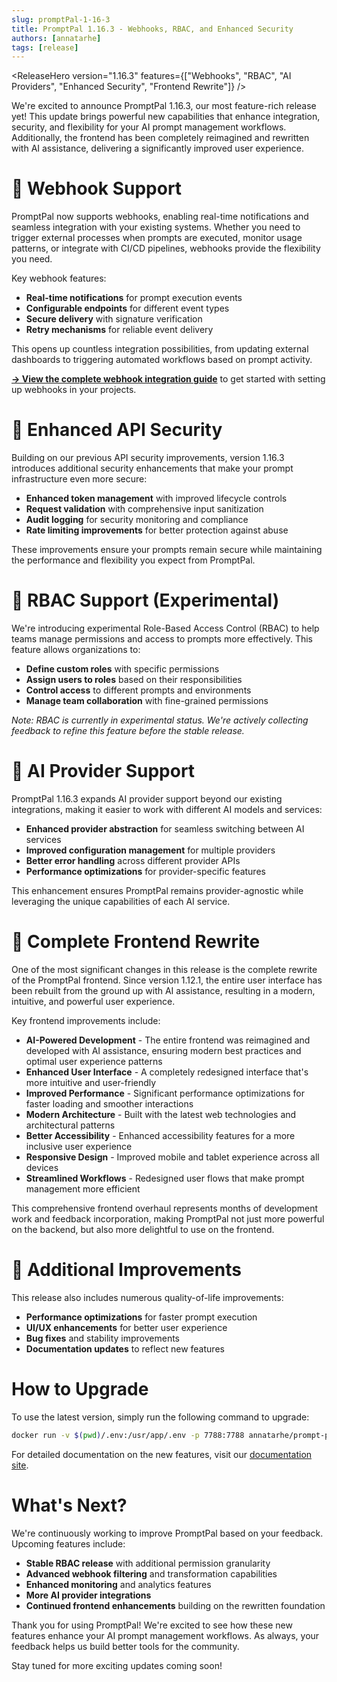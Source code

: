 ```yaml
---
slug: promptPal-1-16-3
title: PromptPal 1.16.3 - Webhooks, RBAC, and Enhanced Security
authors: [annatarhe]
tags: [release]
---
```



<ReleaseHero version="1.16.3" features={["Webhooks", "RBAC", "AI Providers", "Enhanced Security", "Frontend Rewrite"]} />

We're excited to announce PromptPal 1.16.3, our most feature-rich release yet! This update brings powerful new capabilities that enhance integration, security, and flexibility for your AI prompt management workflows. Additionally, the frontend has been completely reimagined and rewritten with AI assistance, delivering a significantly improved user experience.

# 🔗 Webhook Support

PromptPal now supports webhooks, enabling real-time notifications and seamless integration with your existing systems. Whether you need to trigger external processes when prompts are executed, monitor usage patterns, or integrate with CI/CD pipelines, webhooks provide the flexibility you need.

Key webhook features:
- **Real-time notifications** for prompt execution events
- **Configurable endpoints** for different event types
- **Secure delivery** with signature verification
- **Retry mechanisms** for reliable event delivery

This opens up countless integration possibilities, from updating external dashboards to triggering automated workflows based on prompt activity.

**[→ View the complete webhook integration guide](/docs/basic/webhooks)** to get started with setting up webhooks in your projects.

# 🔐 Enhanced API Security

Building on our previous API security improvements, version 1.16.3 introduces additional security enhancements that make your prompt infrastructure even more secure:

- **Enhanced token management** with improved lifecycle controls
- **Request validation** with comprehensive input sanitization
- **Audit logging** for security monitoring and compliance
- **Rate limiting improvements** for better protection against abuse

These improvements ensure your prompts remain secure while maintaining the performance and flexibility you expect from PromptPal.

# 👥 RBAC Support (Experimental)

We're introducing experimental Role-Based Access Control (RBAC) to help teams manage permissions and access to prompts more effectively. This feature allows organizations to:

- **Define custom roles** with specific permissions
- **Assign users to roles** based on their responsibilities  
- **Control access** to different prompts and environments
- **Manage team collaboration** with fine-grained permissions

*Note: RBAC is currently in experimental status. We're actively collecting feedback to refine this feature before the stable release.*

# 🤖 AI Provider Support

PromptPal 1.16.3 expands AI provider support beyond our existing integrations, making it easier to work with different AI models and services:

- **Enhanced provider abstraction** for seamless switching between AI services
- **Improved configuration management** for multiple providers
- **Better error handling** across different provider APIs
- **Performance optimizations** for provider-specific features

This enhancement ensures PromptPal remains provider-agnostic while leveraging the unique capabilities of each AI service.

# 🎨 Complete Frontend Rewrite

One of the most significant changes in this release is the complete rewrite of the PromptPal frontend. Since version 1.12.1, the entire user interface has been rebuilt from the ground up with AI assistance, resulting in a modern, intuitive, and powerful user experience.

Key frontend improvements include:

- **AI-Powered Development** - The entire frontend was reimagined and developed with AI assistance, ensuring modern best practices and optimal user experience patterns
- **Enhanced User Interface** - A completely redesigned interface that's more intuitive and user-friendly
- **Improved Performance** - Significant performance optimizations for faster loading and smoother interactions
- **Modern Architecture** - Built with the latest web technologies and architectural patterns
- **Better Accessibility** - Enhanced accessibility features for a more inclusive user experience
- **Responsive Design** - Improved mobile and tablet experience across all devices
- **Streamlined Workflows** - Redesigned user flows that make prompt management more efficient

This comprehensive frontend overhaul represents months of development work and feedback incorporation, making PromptPal not just more powerful on the backend, but also more delightful to use on the frontend.

# 🚀 Additional Improvements

This release also includes numerous quality-of-life improvements:

- **Performance optimizations** for faster prompt execution
- **UI/UX enhancements** for better user experience
- **Bug fixes** and stability improvements
- **Documentation updates** to reflect new features

# How to Upgrade

To use the latest version, simply run the following command to upgrade:

```bash
docker run -v $(pwd)/.env:/usr/app/.env -p 7788:7788 annatarhe/prompt-pal:1.16.3
```

For detailed documentation on the new features, visit our [documentation site](https://promptpal.github.io/).

# What's Next?

We're continuously working to improve PromptPal based on your feedback. Upcoming features include:

- **Stable RBAC release** with additional permission granularity
- **Advanced webhook filtering** and transformation capabilities
- **Enhanced monitoring** and analytics features
- **More AI provider integrations**
- **Continued frontend enhancements** building on the rewritten foundation

Thank you for using PromptPal! We're excited to see how these new features enhance your AI prompt management workflows. As always, your feedback helps us build better tools for the community.

Stay tuned for more exciting updates coming soon!
